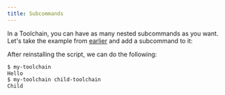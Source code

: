 ```yaml
---
title: Subcommands
---
```



In a Toolchain, you can have as many nested subcommands as you want.
Let's take the example from [earlier](/docs/cli-dsl-reference/toolchain) and add a subcommand to it:

<Example/>

After reinstalling the script, we can do the following:
```sh title="Console"
$ my-toolchain
Hello
$ my-toolchain child-toolchain
Child
```
